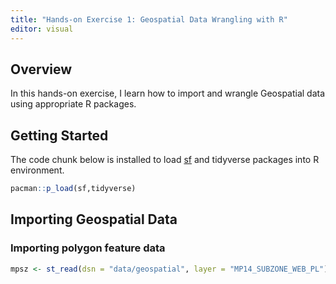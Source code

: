 ```yaml
---
title: "Hands-on Exercise 1: Geospatial Data Wrangling with R"
editor: visual
---
```


## Overview

In this hands-on exercise, I learn how to import and wrangle Geospatial data using appropriate R packages.

## Getting Started

The code chunk below is installed to load [sf](https://r-spatial.github.io/sf/) and tidyverse packages into R environment.

```r
pacman::p_load(sf,tidyverse)
```

## Importing Geospatial Data

### Importing polygon feature data

```r
mpsz <- st_read(dsn = "data/geospatial", layer = "MP14_SUBZONE_WEB_PL")
```
